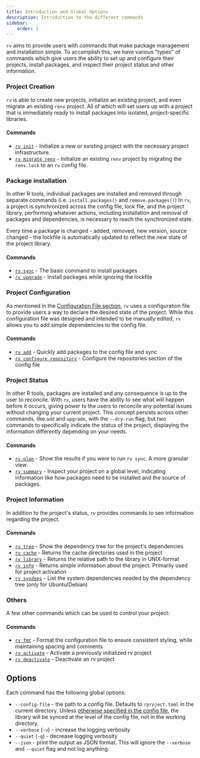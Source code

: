 ```yaml
---
title: Introduction and Global Options
description: Introduction to the different commands
sidebar:
    order: 1
---
```


`rv` aims to provide users with commands that make package management and installation simple. To accomplish this,
we have various "types" of commands which give users the ability to set up and configure their projects, install packages, and
inspect their project status and other information.

### Project Creation
`rv` is able to create new projects, initialize an existing project, and even migrate an existing `renv` project. 
All of which will set users up with a project that is immediately ready to install packages into isolated, project-specific libraries.

#### Commands
* [`rv init`](../init) - Initialize a new or existing project with the necessary project infrastructure.
* [`rv migrate renv`](../migrate_renv) - Initialize an existing `renv` project by migrating the `renv.lock` to an `rv` config file.

### Package installation
In other R tools, individual packages are installed and removed through separate commands (i.e. `install.packages()` and `remove.packages()`)
In `rv`, a project is synchronized across the config file, lock file, and the project library, performing whatever actions, 
including installation and removal of packages and dependencies, is necessary to reach the synchronized state.

Every time a package is changed - added, removed, new version, source changed - the lockfile is automatically updated to reflect
the new state of the project library.

#### Commands
* [`rv sync`](../sync) - The basic command to install packages
* [`rv upgrade`](../upgrade) - Install packages while ignoring the lockfile

### Project Configuration
As mentioned in the [Configuration File section](../../config/intro), `rv` uses a configuration file to 
provide users a way to declare the desired state of the project. While this configuration file was designed and
intended to be manually edited, `rv` allows you to add simple dependencies to the config file.

#### Commands
* [`rv add`](../add) - Quickly add packages to the config file and sync
* [`rv configure repository`](../configure_repos) - Configure the repositories section of the config file

### Project Status
In other R tools, packages are installed and any consequence is up to the user to reconcile. With `rv`, users have the
ability to see what will happen before it occurs, giving power to the users to reconcile any potential issues without 
changing your current project. This concept persists across other commands, like `add` and `upgrade`, 
with the `--dry-run` flag, but two commands to specifically indicate the status of the project, displaying the information
differently depending on your needs.

#### Commands
* [`rv plan`](../plan) - Show the results if you were to run `rv sync`. A more granular view.
* [`rv summary`](../summary) - Inspect your project on a global level, indicating information 
like how packages need to be installed and the source of packages.

### Project Information
In addition to the project's status, `rv` provides commands to see information regarding the project. 

#### Commands
* [`rv tree`](../tree) - Show the dependency tree for the project's dependencies
* [`rv cache`](../cache) - Returns the cache directories used in the project
* [`rv library`](../library) - Returns the relative path to the library in UNIX-format
* [`rv info`](../info) - Returns simple information about the project. Primarily used for project activation
* [`rv sysdeps`](../sysdeps) - List the system dependencies needed by the dependency tree (only for Ubuntu/Debian)

### Others
A few other commands which can be used to control your project:

#### Commands
* [`rv fmt`](../fmt) - Format the configuration file to ensure consistent styling, while maintaining spacing and comments
* [`rv activate`](../activation#rv-activate) - Activate a previously initialized rv project
* [`rv deactivate`](../activation#rv-deactivate) - Deactivate an rv project

## Options
Each command has the following global options:
* `--config-file` - the path to a config file. Defaults to `rproject.toml` in the current directory. 
Unless [otherwise specified in the config file](../../config/library), the library will be synced at the level of the config file, 
not in the working directory.
* `--verbose` (`-v`) - increase the logging verbosity
* `--quiet` (`-q`) - decrease logging verbosity
* `--json` - print the output as JSON format. This will ignore the `--verbose` and `--quiet` flag and not log anything.